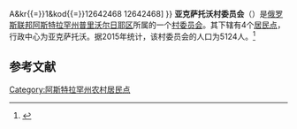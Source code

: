 {{Orphan|time=2017-11-25T13:17:00+00:00}}

{{Infobox Settlement
| official_name = 亚克萨托沃村委员会
| native_name = Яксатовский сельсовет
| settlement_type = [[村委员会|村委员会]]
| pushpin_map = European Russia
| pushpin_map_caption = 在[[歐洲俄羅斯|俄羅斯歐洲部分]]的位置
| subdivision_type = [[国家|国家]]
| subdivision_type1 = [[俄罗斯行政区划|州]]
| subdivision_type2 = [[区_(苏联)|区]]
| subdivision_name = {{RUS}}
| subdivision_name1 = [[阿斯特拉罕州|阿斯特拉罕州]]
| subdivision_name2 = [[普里沃尔日耶区|普里沃尔日耶区]]
| seat_type = 行政中心
| seat = 亚克萨托沃
| population_as_of=2015
| population_footnotes = <ref name=stat />
| population_total = 5124
| coordinates_display = inline,title
| latd = 46 | latm = 14 | lats = 52 | latNS = N
| longd = 48 | longm = 00 | longs = 38 | longEW = E
| timezone = [[萨马拉时间|MSK+1]]
| utc_offset = +4
| blank_name = [[俄罗斯市政土地区划代码|OKTMO编码]]
| blank_info = [http://classif.spb.ru/classificators/view/tma.php?st{{=}}A&kr{{=}}1&kod{{=}}12642468 12642468]
}}
'''亚克萨托沃村委员会'''（{{lang-ru|Яксатовский сельсовет}}）是[[俄罗斯联邦|俄罗斯联邦]][[阿斯特拉罕州|阿斯特拉罕州]][[普里沃尔日耶区|普里沃尔日耶区]]所属的一个[[村委员会|村委员会]]。其下辖有4个[[居民点|居民点]]，行政中心为亚克萨托沃。据2015年统计，该村委员会的人口为5124人。<ref name=stat>{{cite web |url=http://www.gks.ru/free_doc/doc_2015/bul_dr/mun_obr2015.rar |title=Численность населения Российской Федерации по муниципальным образованиям на 1 января 2015 года |accessdate=2015-08-06 |archiveurl=https://www.webcitation.org/6aaNzOlFO?url=http://www.gks.ru/free_doc/doc_2015/bul_dr/mun_obr2015.rar |archivedate=2015-08-06 |language=ru |deadurl=yes }}</ref>

== 参考文献 ==
{{reflist}}

[[Category:阿斯特拉罕州农村居民点|Category:阿斯特拉罕州农村居民点]]


{{Russia-stub}}